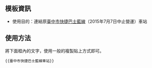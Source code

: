 <noinclude>{{template doc page viewed directly}}</noinclude>

==模板資訊==
*使用目的：連結原[[臺中市快捷巴士藍線]]（2015年7月7日中止營運）車站

==使用方法==
將下面框內的文字，使用一般的複製貼上方式即可。
<pre>{{臺中市快捷巴士藍線車站}}</pre>

<includeonly>
[[Category:臺中公車模板| ]]
</includeonly>